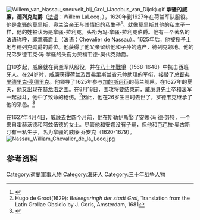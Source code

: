 {{expand|time=2017-01-20T03:56:15+00:00}}
[[Image:Willem_van_Nassau_sneuvelt_bij_Grol_(Jacobus_van_Dijck).gif|thumb]]
'''拿骚的威廉，德列克勋爵'''（[[法语|法语]]：Willem LaLecq，{{bd|1601年|8月18日|1627年|8月18日}}），1620年到1627年在荷兰军队服役。他是[[拿騷的毛里茨|拿骚的莫里斯]]，奥兰治亲王与其情妇{{link-en|玛格丽塔·冯·梅赫伦|Margaretha van Mechelen}}的私生子<ref>{{Cite web | last = van der Pas | first = Leo | title = Willem van Nassau Heer van de Lek | work = Willem van Nassau Heer van de Lek | url = http://www.genealogics.org/getperson.php?personID=I00009771&tree=LEO | accessdate = 7 November 2011 | archive-date = 2021-01-31 | archive-url = https://web.archive.org/web/20210131203656/https://www.genealogics.org/getperson.php?personID=I00009771&tree=LEO | dead-url = no }}</ref>。就像莫里斯其他的私生子一样，他的姓被认为是拿骚-拉利克，头衔为冯·拿骚-拉利克伯爵。他有一个著名的法语称呼，即拿骚爵士（法语：Chevalier de Nassau）。1625年后，他被授予土地与德列克勋爵的爵位。他获得了他父亲留给他和子孙的遗产，德列克领地。他的兄弟罗德韦克·冯·拿骚的头衔为贝福韦德-奥代克勋爵。

自19岁起，威廉就在荷兰军队服役，并在[[八十年戰爭|八十年戰爭]]（1568-1648）中抗击西班牙人。在24岁时，威廉获得荷兰及西弗里斯兰省元帅助理的军衔，接替了[[弗雷德里克·亨德里克_(奥兰治亲王)|总督弗里德里克·亨德里克]]。他领导了1625年参与[[加的斯远征|加的斯远征]]的荷兰舰队。在1627年的夏天，他又出现在[[赫龙洛之围_(1627年)|赫龙洛之围]]。在8月18日，围攻将要结束前，威廉身先士卒和法军一起战斗，他中了致命的枪伤。<ref>Hugo de Groot(1629): ''Beleegeringh der stadt Grol'', Translation from the Latin Grollae Obsidio by J. Goris, Amsterdam, 1681</ref>因此，他在26岁生日时去世了，罗德韦克继承了他的采邑。<ref>{{cite book |title=The life and death of John of Barneveld: advocate of Holland|url=https://archive.org/details/lifeanddeathjoh00motlgoog|first=John Lothrop|last =Motley|publisher=Harper & Brothers|year=1874}}</ref>

在1627年4月4日，威廉去世四个月前，他在斯勒伊斯娶了安娜·冯·德·努特，一个来自霍赫沃德和阿兹伍德的女士。尽管他和安娜没有子嗣，但他和芭芭拉·奥古斯汀有一私生子，名为拿骚的威廉·乔安克（1620-1679）。
[[File:Nassau_William_Chevalier_de_la_Lecq.jpg|thumb]]

== 参考资料 ==
{{reflist}}

[[Category:荷蘭軍事人物|Category:荷蘭軍事人物]]
[[Category:海牙人|Category:海牙人]]
[[Category:三十年战争人物|Category:三十年战争人物]]